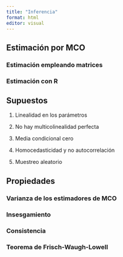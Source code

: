 ```yaml
---
title: "Inferencia"
format: html
editor: visual
---
```


## Estimación por MCO

### Estimación empleando matrices

### Estimación con R

## Supuestos

1. Linealidad en los parámetros

2. No hay multicolinealidad perfecta

3. Media condicional cero

4. Homocedasticidad y no autocorrelación

5. Muestreo aleatorio

## Propiedades

### Varianza de los estimadores de MCO

### Insesgamiento

### Consistencia

### Teorema de Frisch-Waugh-Lowell